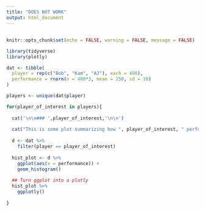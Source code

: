 ```yaml
---
title: "DOES NOT WORK"
output: html_document
---
```


## {.tabset}

```r
knitr::opts_chunk$set(echo = FALSE, warning = FALSE, message = FALSE)

library(tidyverse)
library(plotly)

dat <- tibble(
  player = rep(c("Bob", "Kam", "AJ"), each = 400),
  performance = rnorm(n = 400*3, mean = 250, sd = 10)
)

```

```r

players <- unique(dat$player)

for(player_of_interest in players){
  
  cat('\n\n### ',player_of_interest,'\n\n')
  
  cat("This is some plot summarizing how ", player_of_interest, " performs!\n\n")
  
  d <- dat %>%
    filter(player == player_of_interest)
  
  hist_plot <- d %>%
    ggplot(aes(x = performance)) +
    geom_histogram()
  
  ## Turn ggplot into a plotly
  hist_plot %>% 
    ggplotly()
    
}

```

